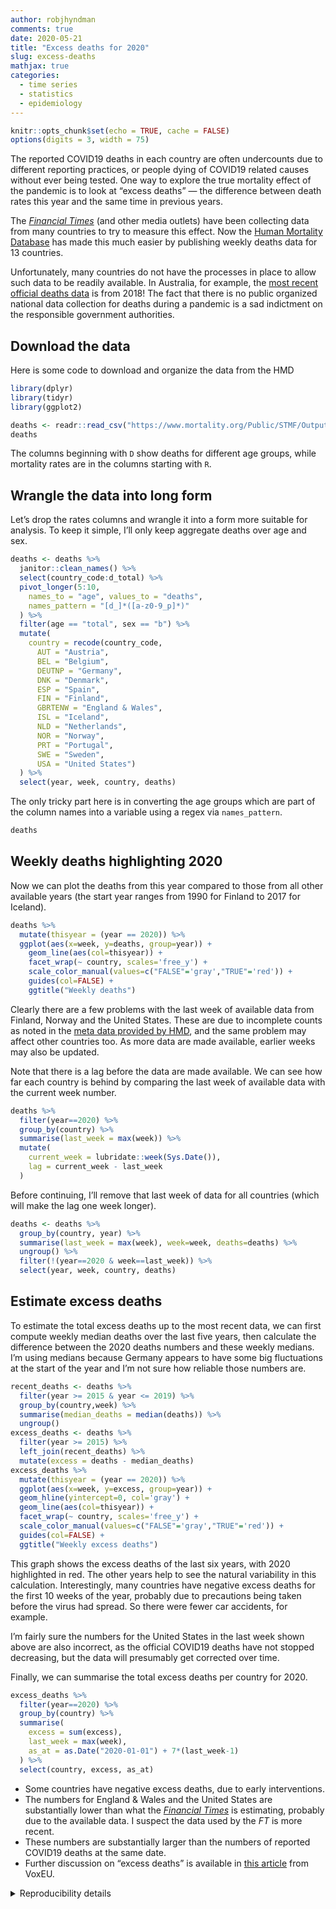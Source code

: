 ```yaml
---
author: robjhyndman
comments: true
date: 2020-05-21
title: "Excess deaths for 2020"
slug: excess-deaths
mathjax: true
categories:
  - time series
  - statistics
  - epidemiology
---
```


```r
knitr::opts_chunk$set(echo = TRUE, cache = FALSE)
options(digits = 3, width = 75)
```

The reported COVID19 deaths in each country are often undercounts due to different reporting practices, or people dying of COVID19 related causes without ever being tested. One way to explore the true mortality effect of the pandemic is to look at "excess deaths" --- the difference between death rates this year and the same time in previous years.

The [*Financial Times*](http://ft.com/coronavirus-latest) (and other media outlets) have been collecting data from many countries to try to measure this effect. Now the [Human Mortality Database](https://www.mortality.org/) has made this much easier by publishing weekly deaths data for 13 countries.

Unfortunately, many countries do not have the processes in place to allow such data to be readily available. In Australia, for example, the [most recent official deaths data](https://www.abs.gov.au/AUSSTATS/abs@.nsf/mf/3302.0) is from 2018! The fact that there is no public organized national data collection for deaths during a pandemic is a sad indictment on the responsible government authorities.

## Download the data

Here is some code to download and organize the data from the HMD

```r
library(dplyr)
library(tidyr)
library(ggplot2)
```

```r
deaths <- readr::read_csv("https://www.mortality.org/Public/STMF/Outputs/stmf.csv", skip=1)
deaths
```

The columns beginning with `D` show deaths for different age groups, while mortality rates are in the columns starting with `R`.

## Wrangle the data into long form

Let's drop the rates columns and wrangle it into a form more suitable for analysis. To keep it simple, I'll only keep aggregate deaths over age and sex.

```r
deaths <- deaths %>%
  janitor::clean_names() %>%
  select(country_code:d_total) %>%
  pivot_longer(5:10,
    names_to = "age", values_to = "deaths",
    names_pattern = "[d_]*([a-z0-9_p]*)"
  ) %>%
  filter(age == "total", sex == "b") %>%
  mutate(
    country = recode(country_code,
      AUT = "Austria",
      BEL = "Belgium",
      DEUTNP = "Germany",
      DNK = "Denmark",
      ESP = "Spain",
      FIN = "Finland",
      GBRTENW = "England & Wales",
      ISL = "Iceland",
      NLD = "Netherlands",
      NOR = "Norway",
      PRT = "Portugal",
      SWE = "Sweden",
      USA = "United States")
  ) %>%
  select(year, week, country, deaths)
```

The only tricky part here is in converting the age groups which are part of the column names into a variable using a regex via `names_pattern`.

```r
deaths
```

## Weekly deaths highlighting 2020

Now we can plot the deaths from this year compared to those from all other available years (the start year ranges from 1990 for Finland to 2017 for Iceland).

```r
deaths %>%
  mutate(thisyear = (year == 2020)) %>%
  ggplot(aes(x=week, y=deaths, group=year)) +
    geom_line(aes(col=thisyear)) +
    facet_wrap(~ country, scales='free_y') +
    scale_color_manual(values=c("FALSE"='gray',"TRUE"='red')) +
    guides(col=FALSE) +
    ggtitle("Weekly deaths")
```

Clearly there are a few problems with the last week of available data from Finland, Norway and the United States. These are due to incomplete counts as noted in the [meta data provided by HMD](https://www.mortality.org/Public/STMF_DOC/STMFmetadata.pdf), and the same problem may affect other countries too. As more data are made available, earlier weeks may also be updated.

Note that there is a lag before the data are made available. We can see how far each country is behind by comparing the last week of available data with the current week number.

```r
deaths %>%
  filter(year==2020) %>%
  group_by(country) %>%
  summarise(last_week = max(week)) %>%
  mutate(
    current_week = lubridate::week(Sys.Date()),
    lag = current_week - last_week
  )
```

Before continuing, I'll remove that last week of data for all countries (which will make the lag one week longer).

```r
deaths <- deaths %>%
  group_by(country, year) %>%
  summarise(last_week = max(week), week=week, deaths=deaths) %>%
  ungroup() %>%
  filter(!(year==2020 & week==last_week)) %>%
  select(year, week, country, deaths)
```

## Estimate excess deaths

To estimate the total excess deaths up to the most recent data, we can first compute weekly median deaths over the last five years, then calculate the difference between the 2020 deaths numbers and these weekly medians. I'm using medians because Germany appears to have some big fluctuations at the start of the year and I'm not sure how reliable those numbers are.

```r
recent_deaths <- deaths %>%
  filter(year >= 2015 & year <= 2019) %>%
  group_by(country,week) %>%
  summarise(median_deaths = median(deaths)) %>%
  ungroup()
excess_deaths <- deaths %>%
  filter(year >= 2015) %>%
  left_join(recent_deaths) %>%
  mutate(excess = deaths - median_deaths)
excess_deaths %>%
  mutate(thisyear = (year == 2020)) %>%
  ggplot(aes(x=week, y=excess, group=year)) +
  geom_hline(yintercept=0, col='gray') +
  geom_line(aes(col=thisyear)) +
  facet_wrap(~ country, scales='free_y') +
  scale_color_manual(values=c("FALSE"='gray',"TRUE"='red')) +
  guides(col=FALSE) +
  ggtitle("Weekly excess deaths")
```

This graph shows the excess deaths of the last six years, with 2020 highlighted in red. The other years help to see the natural variability in this calculation. Interestingly, many countries have negative excess deaths for the first 10 weeks of the year, probably due to precautions being taken before the virus had spread. So there were fewer car accidents, for example.

I'm fairly sure the numbers for the United States in the last week shown above are also incorrect, as the official COVID19 deaths have not stopped decreasing, but the data will presumably get corrected over time.

Finally, we can summarise the total excess deaths per country for 2020.

```r
excess_deaths %>%
  filter(year==2020) %>%
  group_by(country) %>%
  summarise(
    excess = sum(excess),
    last_week = max(week),
    as_at = as.Date("2020-01-01") + 7*(last_week-1)
  ) %>%
  select(country, excess, as_at)
```

  * Some countries have negative excess deaths, due to early interventions.
  * The numbers for England & Wales and the United States are substantially lower than what the [*Financial Times*](http://ft.com/coronavirus-latest) is estimating, probably due to the available data. I suspect the data used by the *FT* is more recent.
  * These numbers are substantially larger than the numbers of reported COVID19 deaths at the same date.
  * Further discussion on "excess deaths" is available in [this article](https://voxeu.org/article/excess-mortality-england-european-outlier-covid-19-pandemic) from VoxEU.

<details><summary>Reproducibility details</summary>

```r
options(width=100)
sessioninfo::session_info()
```

</details>
